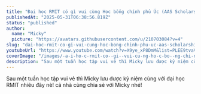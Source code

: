 ```yaml
---
title: "Đại học RMIT có gì vui cùng Học bổng chính phủ Úc (AAS Scholarship)"
publishedAt: "2025-05-31T06:38:56.819Z"
status: "published"
author:
  name: "Micky"
  picture: "https://avatars.githubusercontent.com/u/210703084?v=4"
slug: "dai-hoc-rmit-co-gi-vui-cung-hoc-bong-chinh-phu-uc-aas-scholarship"
youtubeUrl: "https://www.youtube.com/watch?v=X9ye_xP8DmM&list=PLEE9tvaVbZbe-zkTWUX9lcOsuFVHiE4xc&index=20"
coverImage: "/images/-a-i-ho-c-rmit-co--gi--vui-cu-ng-ho-c-bo--ng-chi-nh-phu--u-c--aas-scholarship--g4MT.png"
description: "Sau một tuần học tập vui vẻ thì Micky lưu được kỷ niệm cùng với đại học RMIT nhiêu đây nè! cả nhà cùng chia sẻ với Micky nhé!"
---
```


Sau một tuần học tập vui vẻ thì Micky lưu được kỷ niệm cùng với đại học RMIT nhiêu đây nè! cả nhà cùng chia sẻ với Micky nhé!
